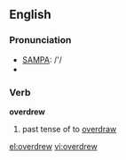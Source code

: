 ==English==

===Pronunciation===
*[[w:SAMPA|SAMPA]]: /'/
*{{IPA|/'ovəɻdrʊə/}}

===Verb===
'''overdrew'''

# past tense of to [[overdraw]]

[[el:overdrew]]
[[vi:overdrew]]